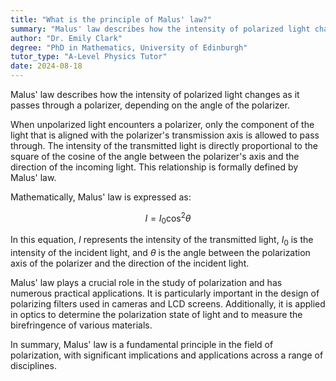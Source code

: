 ```yaml
---
title: "What is the principle of Malus' law?"
summary: "Malus' law describes how the intensity of polarized light changes based on the angle of a polarizer, indicating that the orientation affects light transmission."
author: "Dr. Emily Clark"
degree: "PhD in Mathematics, University of Edinburgh"
tutor_type: "A-Level Physics Tutor"
date: 2024-08-18
---
```


Malus' law describes how the intensity of polarized light changes as it passes through a polarizer, depending on the angle of the polarizer.

When unpolarized light encounters a polarizer, only the component of the light that is aligned with the polarizer's transmission axis is allowed to pass through. The intensity of the transmitted light is directly proportional to the square of the cosine of the angle between the polarizer's axis and the direction of the incoming light. This relationship is formally defined by Malus' law.

Mathematically, Malus' law is expressed as:

$$
I = I_0 \cos^2 \theta
$$

In this equation, $I$ represents the intensity of the transmitted light, $I_0$ is the intensity of the incident light, and $\theta$ is the angle between the polarization axis of the polarizer and the direction of the incident light.

Malus' law plays a crucial role in the study of polarization and has numerous practical applications. It is particularly important in the design of polarizing filters used in cameras and LCD screens. Additionally, it is applied in optics to determine the polarization state of light and to measure the birefringence of various materials.

In summary, Malus' law is a fundamental principle in the field of polarization, with significant implications and applications across a range of disciplines.
    